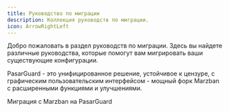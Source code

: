 ```yaml
---
title: Руководство по миграции
description: Коллекция руководств по миграции.
icon: ArrowRightLeft
---
```


Добро пожаловать в раздел руководств по миграции. Здесь вы найдете различные руководства, которые помогут вам мигрировать ваши существующие конфигурации.

PasarGuard - это унифицированное решение, устойчивое к цензуре, с графическим пользовательским интерфейсом - мощный форк Marzban с расширенными функциями и улучшениями.

<Cards>
  <Card title="Marzban" href="/migration/marzban">
    Миграция с Marzban на PasarGuard
  </Card>
</Cards>
